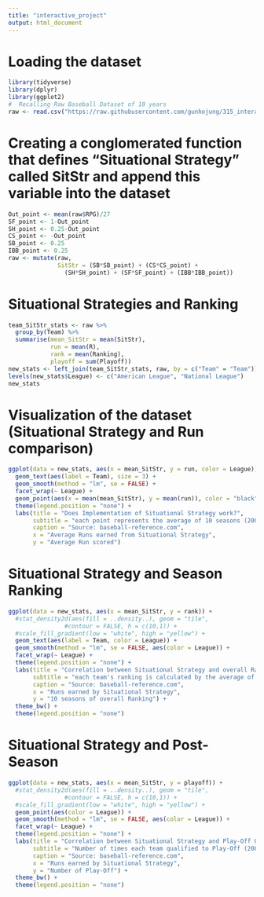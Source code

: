 ```yaml
---
title: "interactive_project"
output: html_document
---
```

#  Loading the dataset
```r
library(tidyverse)
library(dplyr)
library(ggplot2)
#  Recalling Raw Baseball Dataset of 10 years
raw <- read.csv("https://raw.githubusercontent.com/gunhojung/315_interactive_project/master/baseball_data.csv", header = TRUE)
```

#  Creating a conglomerated function that defines "Situational Strategy" called SitStr and append this variable into the dataset
```r
Out_point <- mean(raw$RPG)/27
SF_point <- 1-Out_point
SH_point <- 0.25-Out_point
CS_point <- -Out_point
SB_point <- 0.25
IBB_point <- 0.25
raw <- mutate(raw,
              SitStr = (SB*SB_point) + (CS*CS_point) +
                (SH*SH_point) + (SF*SF_point) + (IBB*IBB_point))
```

# Situational Strategies and Ranking
```r
team_SitStr_stats <- raw %>%
  group_by(Team) %>%
  summarise(mean_SitStr = mean(SitStr),
            run = mean(R),
            rank = mean(Ranking),
            playoff = sum(Playoff))
new_stats <- left_join(team_SitStr_stats, raw, by = c("Team" = "Team"))
levels(new_stats$League) <- c("American League", "National League")
new_stats
```

#  Visualization of the dataset (Situational Strategy and Run comparison)
```r
ggplot(data = new_stats, aes(x = mean_SitStr, y = run, color = League)) +
  geom_text(aes(label = Team), size = 3) +
  geom_smooth(method = "lm", se = FALSE) +
  facet_wrap(~ League) +
  geom_point(aes(x = mean(mean_SitStr), y = mean(run)), color = "black") +
  theme(legend.position = "none") +
  labs(title = "Does Implementation of Situational Strategy work?",
       subtitle = "each point represents the average of 10 seasons (2008-2017)",
       caption = "Source: baseball-reference.com",
       x = "Average Runs earned from Situational Strategy",
       y = "Average Run scored")
```

# Situational Strategy and Season Ranking
```r
ggplot(data = new_stats, aes(x = mean_SitStr, y = rank)) +
  #stat_density2d(aes(fill = ..density..), geom = "tile",
                #contour = FALSE, h = c(10,1)) +
  #scale_fill_gradient(low = "white", high = "yellow") +
  geom_text(aes(label = Team, color = League)) +
  geom_smooth(method = "lm", se = FALSE, aes(color = League)) +
  facet_wrap(~ League) +
  theme(legend.position = "none") +
  labs(title = "Correlation between Situational Strategy and overall Ranking",
       subtitle = "each team's ranking is calculated by the average of 10 seasons (2008-2017)",
       caption = "Source: baseball-reference.com",
       x = "Runs earned by Situational Strategy",
       y = "10 seasons of overall Ranking") +
  theme_bw() +
  theme(legend.position = "none")
```

# Situational Strategy and Post-Season
```r
ggplot(data = new_stats, aes(x = mean_SitStr, y = playoff)) +
  #stat_density2d(aes(fill = ..density..), geom = "tile",
                #contour = FALSE, h = c(10,1)) +
  #scale_fill_gradient(low = "white", high = "yellow") +
  geom_point(aes(color = League)) +
  geom_smooth(method = "lm", se = FALSE, aes(color = League)) +
  facet_wrap(~ League) +
  theme(legend.position = "none") +
  labs(title = "Correlation between Situational Strategy and Play-Off Qualification",
       subtitle = "Number of times each team qualified to Play-Off (2008-2017)",
       caption = "Source: baseball-reference.com",
       x = "Runs earned by Situational Strategy",
       y = "Number of Play-Off") +
  theme_bw() +
  theme(legend.position = "none")
```

